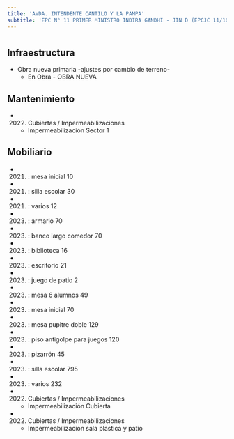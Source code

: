 ```yaml
---
title: 'AVDA. INTENDENTE CANTILO Y LA PAMPA'
subtitle: 'EPC N° 11 PRIMER MINISTRO INDIRA GANDHI - JIN D (EPCJC 11/10°)'
---
```


#
## Infraestructura

* Obra nueva primaria -ajustes por cambio de terreno- 
    + En Obra - OBRA NUEVA 


## Mantenimiento

*  (2022) Cubiertas / Impermeabilizaciones 
    + Impermeabilización Sector 1


## Mobiliario

*  (2021) : mesa inicial 10 

*  (2021) : silla escolar 30 

*  (2021) : varios 12 

*  (2023) : armario 70 

*  (2023) : banco largo comedor 70 

*  (2023) : biblioteca 16 

*  (2023) : escritorio 21 

*  (2023) : juego de patio 2 

*  (2023) : mesa 6 alumnos 49 

*  (2023) : mesa inicial 70 

*  (2023) : mesa pupitre doble 129 

*  (2023) : piso antigolpe para juegos 120 

*  (2023) : pizarrón 45 

*  (2023) : silla escolar 795 

*  (2023) : varios 232 




*  (2022) Cubiertas / Impermeabilizaciones 
    + Impermeabilización Cubierta

*  (2022) Cubiertas / Impermeabilizaciones 
    + Impermeabilizacion sala plastica y patio







